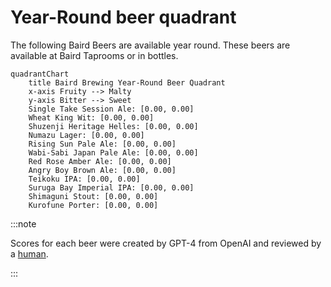 # Year-Round beer quadrant

The following Baird Beers are available year round. These beers are available at Baird Taprooms or in bottles.

```mermaid
quadrantChart
    title Baird Brewing Year-Round Beer Quadrant
    x-axis Fruity --> Malty
    y-axis Bitter --> Sweet
    Single Take Session Ale: [0.00, 0.00]
    Wheat King Wit: [0.00, 0.00]
    Shuzenji Heritage Helles: [0.00, 0.00]
    Numazu Lager: [0.00, 0.00]
    Rising Sun Pale Ale: [0.00, 0.00]
    Wabi-Sabi Japan Pale Ale: [0.00, 0.00]
    Red Rose Amber Ale: [0.00, 0.00]
    Angry Boy Brown Ale: [0.00, 0.00]
    Teikoku IPA: [0.00, 0.00]
    Suruga Bay Imperial IPA: [0.00, 0.00]
    Shimaguni Stout: [0.00, 0.00]
    Kurofune Porter: [0.00, 0.00]
```

:::note

Scores for each beer were created by GPT-4 from OpenAI and reviewed by a [human](https://github.com/josh-wong).

:::
